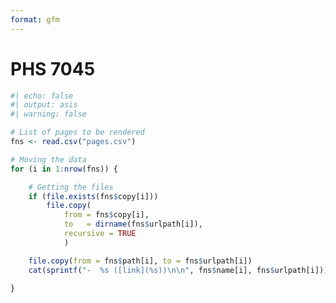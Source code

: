 ```yaml
---
format: gfm
---
```


# PHS 7045

```r
#| echo: false
#| output: asis 
#| warning: false

# List of pages to be rendered
fns <- read.csv("pages.csv")

# Moving the data
for (i in 1:nrow(fns)) {

    # Getting the files
    if (file.exists(fns$copy[i]))
        file.copy(
            from = fns$copy[i],
            to   = dirname(fns$urlpath[i]),
            recursive = TRUE
            )

    file.copy(from = fns$path[i], to = fns$urlpath[i])
    cat(sprintf("-  %s ([link](%s))\n\n", fns$name[i], fns$urlpath[i]))

}
```